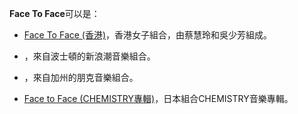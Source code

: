 '''Face To Face'''可以是：
*[[Face_To_Face_(香港)|Face To Face (香港)]]，香港女子組合，由蔡慧玲和吳少芳組成。
*{{le|Face To Face (新浪潮組合)|Face to Face (New Wave band)}}，來自波士頓的新浪潮音樂組合。
*{{le|Face To Face (朋克組合)|Face to Face (punk band)}}，來自加州的朋克音樂組合。
*[[Face_to_Face_(CHEMISTRY專輯)|Face to Face (CHEMISTRY專輯)]]，日本組合CHEMISTRY音樂專輯。
{{Disambig|Cat=非中文名稱消歧義}}